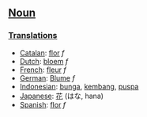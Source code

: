 ==[[Noun]]==

===[[Translation]]s===
*[[Catalan]]: [[flor]] ''f''
*[[Dutch]]: [[bloem]] ''f''
*[[French]]: [[fleur]] ''f''
*[[German]]: [[Blume]] ''f''
*[[Indonesian]]: [[bunga]], [[kembang]], [[puspa]]
*[[Japanese]]: [[花]] (はな, hana)
*[[Spanish]]: [[flor]] ''f''